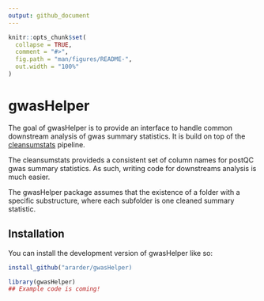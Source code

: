 ```yaml
---
output: github_document
---
```


<!-- README.md is generated from README.Rmd. Please edit that file -->

```r
knitr::opts_chunk$set(
  collapse = TRUE,
  comment = "#>",
  fig.path = "man/figures/README-",
  out.width = "100%"
)
```

# gwasHelper

<!-- badges: start -->
<!-- badges: end -->

The goal of gwasHelper is to provide an interface to handle common downstream 
analysis of gwas summary statistics. It is build on top of the [cleansumstats](https://github.com/BioPsyk/cleansumstats)
pipeline. 

The cleansumstats provideds a consistent set of column names for postQC 
gwas summary statistics. As such, writing code for downstreams analysis is much easier.

The gwasHelper package assumes that the existence of a folder with a specific
substructure, where each subfolder is one cleaned summary statistic.


## Installation

You can install the development version of gwasHelper like so:

``` r
install_github("ararder/gwasHelper)
```



```r
library(gwasHelper)
## Example code is coming!
```
